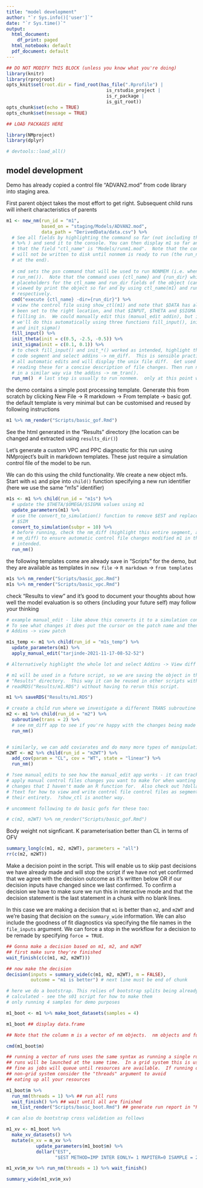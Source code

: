 ```yaml
---
title: "model development"
author: "`r Sys.info()['user']`"
date: "`r Sys.time()`"
output:
  html_document:
    df_print: paged
  html_notebook: default
  pdf_document: default
---
```



```r
## DO NOT MODIFY THIS BLOCK (unless you know what you're doing)
library(knitr)
library(rprojroot)
opts_knit$set(root.dir = find_root(has_file(".Rprofile") | 
                                     is_rstudio_project | 
                                     is_r_package | 
                                     is_git_root))
opts_chunk$set(echo = TRUE)
opts_chunk$set(message = TRUE)
```

```r
## LOAD PACKAGES HERE

library(NMproject)
library(dplyr)

# devtools::load_all()

```

## model development

Demo has already copied a control file "ADVAN2.mod" from code library into staging area.

First parent object takes the most effort to get right. Subsequent child runs will inherit characteristics of parents

```r

m1 <- new_nm(run_id = "m1",
             based_on = "staging/Models/ADVAN2.mod",
             data_path = "DerivedData/data.csv") %>%
  # See all fields by highlighting the command so far (not including the pipe
  # %>% ) and send it to the console. You can then display m1 so far and see
  # that the field "ctl_name" is "Models/runm1.mod".  Note that the control file
  # will not be written to disk until nonmem is ready to run (the run_nm() step
  # at the end).
  
  # cmd sets the psn command that will be used to run NONMEM (i.e. when we run
  # run_nm()).  Note that the command uses {ctl_name} and {run_dir} which are
  # placeholders for the ctl_name and run_dir fields of the object (can be
  # viewed by print the object so far and by using ctl_name(m1) and run_dir(m1)
  # respectively.
  cmd("execute {ctl_name} -dir={run_dir}") %>%
  # view the control file using show_ctl(m1) and note that $DATA has already
  # been set to the right location, and that $INPUT, $THETA and $SIGMA need
  # filling in.  We could manually edit this (manual_edit addin), but instead
  # we'll do this automatically using three functions fill_input(), init_theta()
  # and init_sigma()
  fill_input() %>%
  init_theta(init = c(0.5, -2.5, -0.5)) %>%
  init_sigma(init = c(0.1, 0.1)) %>%
  # to check fill_input() and init_*() worked as intended, highlight this entire
  # code segment and select addins -> nm_diff.  This is sensible practice after
  # all automatic edits and will display the unix file diff.  Get used to
  # reading these for a concise description of file changes. Then run nm_tran()
  # in a similar way via the addins -> nm_tran().
  run_nm()  # last step is usually to run nonmem.  only at this point will the control file be written to disk.

```

the demo contains a simple post processing template. Generate this from
scratch by clicking New File -> R markdown -> From template -> basic gof. the
default template is very minimal but can be customised and reused by following
instructions

```r

m1 %>% nm_render("Scripts/basic_gof.Rmd")

```

See the html generated in the "Results" directory (the location can be changed
and extracted using `results_dir()`)

Let's generate a custom VPC and PPC diagnostic for this run using NMproject's
built in markdown templates.  These just require a simulation control file of
the model to be run.

We can do this using the child functionality. We create a new object m1s.
Start with `m1` and pipe into `child()` function specifying a new run identifier
(here we use the same "m1s" identifier)

```r

m1s <- m1 %>% child(run_id = "m1s") %>%  
  # update the $THETA/$OMEGA/$SIGMA values using m1
  update_parameters(m1) %>%
  # use the convert_to_simulation() function to remove $EST and replace with
  # $SIM
  convert_to_simulation(subpr = 10) %>%
  # before running, check the nm_diff (highlight this entire segment, addins ->
  # nm_diff) to ensure automatic control file changes modified m1 in the way
  # intended.
  run_nm()

```

the following templates come are already save in "Scripts" for the demo, but
they are available as templates in `new file` -> `R markdown` -> `from templates`

```r
 
m1s %>% nm_render("Scripts/basic_ppc.Rmd")
m1s %>% nm_render("Scripts/basic_vpc.Rmd")

```

check "Results to view" and it's good to document your thoughts about how well
the model evaluation is so others (including your future self) may follow your
thinking

```r
# example manual_edit - like above this converts it to a simulation control file.
# To see what changes it does put the cursor on the patch name and then use
# Addins -> view patch

m1s_temp <- m1 %>% child(run_id = "m1s_temp") %>%  
  update_parameters(m1) %>%
  apply_manual_edit("tarjinde-2021-11-17-08-52-52")

# Alternatively highlight the whole lot and select Addins -> View diff

```


```r
# m1 will be used in a future script, so we are saving the object in the
# "Results" directory.  This way it can be reused in other scripts with m1 <-
# readRDS("Results/m1.RDS") without having to rerun this script.

m1 %>% saveRDS("Results/m1.RDS")

# create a child run where we investigate a different TRANS subroutine
m2 <- m1 %>% child(run_id = "m2") %>%
  subroutine(trans = 2) %>% 
  # see nm_diff app to see if you're happy with the changes being made
  run_nm()


# similarly, we can add coviarates and do many more types of manipulation
m2WT <- m2 %>% child(run_id = "m2WT") %>%
  add_cov(param = "CL", cov = "WT", state = "linear") %>%
  run_nm()

# ?see manual_edits to see how the manual_edit app works - it can track and
# apply manual control files changes you want to make for when wanting to make
# changes that I haven't made an R function for.  Also check out ?dollar and
# ?text for how to view and write control file control files as segment or in
# their entirety.  ?show_ctl is another way.

# uncomment following to do basic gofs for these too:

# c(m2, m2WT) %>% nm_render("Scripts/basic_gof.Rmd")

```

Body weight not signficant.  K parameterisation better than CL in terms of OFV

```r

summary_long(c(m1, m2, m2WT), parameters = "all")
rr(c(m2, m2WT))

```

Make a decision point in the script.  This will enable us to skip past decisions we have already made and will stop the script if we have not yet confirmed that we agree with the decision outcome as it's written below OR if our decision inputs have changed since we last confirmed.  To confirm a decision we have to make sure we run this in interactive mode and that the decision statement is the last statement in a chunk with no blank lines.

In this case we are making a decision that `m1` is better than `m2`, and `m2WT` and we're basing that decision on the `summary_wide` information. We can also include the goodness of fit diagnostics via specifying the file names in the `file_inputs` argument.  We can force a stop in the workflow for a decision to be remade by specifying `force = TRUE`.

```r

## Gonna make a decision based on m1, m2, and m2WT
## first make sure they're finished
wait_finish(c(c(m1, m2, m2WT))) 

## now make the decision
decision(inputs = summary_wide(c(m1, m2, m2WT), m = FALSE), 
         outcome = "m1 is better") # next line must be end of chunk
```

```r

# here we do a bootstrap. This relies of bootstrap splits being already
# calculated - see the s01 script for how to make them
# only running 4 samples for demo purposes

m1_boot <- m1 %>% make_boot_datasets(samples = 4)

m1_boot ## display data.frame

## Note that the column m is a vector of nm objects.  nm objects and functions are fully vectorized.  So you can extract and set fields using the normal syntax. Note that above when you did c(m2, m2WT) you were creating a vector of length 2 of 2 nonmem runs.  The advanced usage script in the demo will make extensive use of vectorization - combined with dplyr you can make very complex workflows with small readable syntax

cmd(m1_boot$m)

```

```r

## running a vector of runs uses the same syntax as running a single run.  All
## runs will be launched at the same time.  In a grid system this is usually
## fine as jobs will queue until resources are available.  If running on a
## non-grid system consider the "threads" argument to avoid
## eating up all your resources

m1_boot$m %>% 
  run_nm(threads = 1) %>% ## run all runs
  wait_finish() %>% ## wait until all are finished
  nm_list_render("Scripts/basic_boot.Rmd") ## generate run report in "Results" directory

```

```r
# can also do bootstrap cross validation as follows

m1_xv <- m1_boot %>% 
  make_xv_datasets() %>%
  mutate(m_xv = m_xv %>%
           update_parameters(m1_boot$m) %>%
           dollar("EST",
                  "$EST METHOD=IMP INTER EONLY= 1 MAPITER=0 ISAMPLE = 2000 NITER = 10 RANMETHOD=3S2P NOABORT PRINT=1 NSIG=3 SIGL=9"))

```

```r
m1_xv$m_xv %>% run_nm(threads = 1) %>% wait_finish()

summary_wide(m1_xv$m_xv)

```


